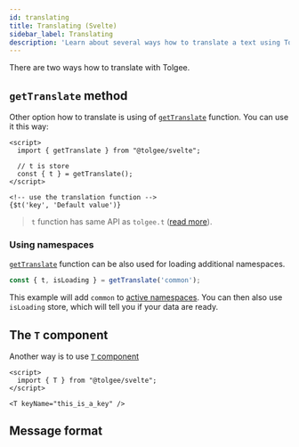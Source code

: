 ```yaml
---
id: translating
title: Translating (Svelte)
sidebar_label: Translating
description: 'Learn about several ways how to translate a text using Tolgee Svelte integration: T-component and getTranslate method.'
---
```


There are two ways how to translate with Tolgee.

## `getTranslate` method

Other option how to translate is using of [`getTranslate`](./api#function-gettranslate) function. You can use it this way:

```svelte
<script>
  import { getTranslate } from "@tolgee/svelte";

  // t is store
  const { t } = getTranslate();
</script>

<!-- use the translation function -->
{$t('key', 'Default value')}
```

> `t` function has same API as `tolgee.t` ([read more](/api/core_package/tolgee.mdx#t)).

### Using namespaces

[`getTranslate`](./api#function-gettranslate) function can be also used for loading additional namespaces.

```ts
const { t, isLoading } = getTranslate('common');
```

This example will add `common` to [active namespaces](/api/core_package/tolgee.mdx#addactivens). You can then also use `isLoading` store, which will tell you if your data are ready.

## The `T` component

Another way is to use [`T` component](./api#t-component)

```svelte
<script>
  import { T } from "@tolgee/svelte";
</script>

<T keyName="this_is_a_key" />
```

## Message format

<MessageFormat />
